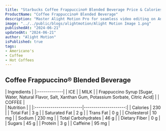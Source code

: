 ```yaml
---
title: "Starbucks Coffee Frappuccino® Blended Beverage Price & Calories"
ProductName: "Coffee Frappuccino® Blended Beverage" 
description: "Master Alight Motion Pro for seamless video editing on Android, iOS, and Tablets with our ultimate guide, unlocking advanced features and elevating your skills in 2024!"
image: "../../public/blogs/alightmotion/Alight Motion Image 1.png"
publishedAt: "2024-06-21"
updatedAt: "2024-06-21"
author: "Alight Motion"
isPublished: true
tags:
- Americano's
- Coffee
- Hot Coffees   
---
```


 
## Coffee Frappuccino® Blended Beverage 
  
<div className="tables-container">
  <div className="table-wrapper">
    | Ingredients  |  
    |:-------------|
    | ICE        |
    | MILK |
    | Frappuccino Syrup [Sugar, Water, Natural Flavor, Salt, Xanthan Gum, Potassium Sorbate, Citric Acid] |
    | COFFEE  |
  </div>
  <div className="table-wrapper">
    | Nutrition               |                      |  
    |:------------------------|---------------------:|
    | Calories                | 230                   |
    | Total Fat               | 3 g                  |
    | Saturated Fat           | 2 g                  |
    | Trans Fat               | 0 g                  |
    | Cholesterol             | 10 mg                 |
    | Sodium                  | 230 mg                |
    | Total Carbohydrates     | 46 g                  |
    | Dietary Fiber           | 0 g                  |
    | Sugars                  | 45 g                  |
    | Protein                 | 3 g                  |
    | Caffeine                | 95 mg               |
  </div>
</div>
<style jsx>{`
  .tables-container {
    display: flex;
    flex-direction: row;
    gap: 30px;
  }
  .table-wrapper {
    width: 500px; /* Adjust as needed */
  }
  @media (max-width: 768px) {
    .tables-container {
      flex-direction: column;
      gap: 0px; /* Adjust as needed */
    }
    .table-wrapper {
      width: 100%; /* Adjust as needed */
    }
  }
`}</style>
